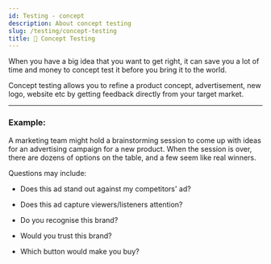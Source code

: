 ```yaml
---
id: Testing - concept
description: About concept testing
slug: /testing/concept-testing
title: 🧠 Concept Testing
---
```



When you have a big idea that you want to get right, it can save you a lot of time and money to concept test it before you bring it to the world. 

Concept testing allows you to refine a product concept, advertisement, new logo, website etc by getting feedback directly from your target market. 

---

### Example:

A marketing team might hold a brainstorming session to come up with ideas for an advertising campaign for a new product. When the session is over, there are dozens of options on the table, and a few seem like real winners. 

Questions may include:

- Does this ad stand out against my competitors' ad?

- Does this ad capture viewers/listeners attention?

- Do you recognise this brand?

- Would you trust this brand?

- Which button would make you buy?